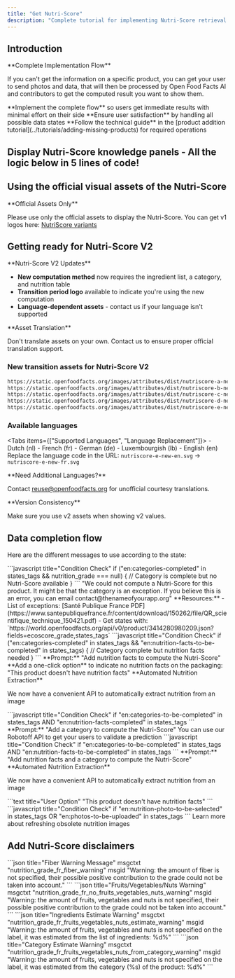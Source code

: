 ```yaml
---
title: "Get Nutri-Score"
description: "Complete tutorial for implementing Nutri-Score retrieval including v2 transition, data completion flows, and user experience best practices."
---
```



## Introduction

<Callout type="info">
**Complete Implementation Flow**

If you can't get the information on a specific product, you can get your user to send photos and data, that will then be processed by Open Food Facts AI and contributors to get the computed result you want to show them.

</Callout>

<Steps>
  <Step>
    **Implement the complete flow** so users get immediate results with minimal
    effort on their side
  </Step>
  <Step>**Ensure user satisfaction** by handling all possible data states</Step>
  <Step>
    **Follow the technical guide** in the [product addition
    tutorial](../tutorials/adding-missing-products) for required operations
  </Step>
</Steps>

## Display Nutri-Score knowledge panels - All the logic below in 5 lines of code!

<Cards>
  <Card
    title="Dart Package Integration"
    description="Knowledge Panels are already implemented in the Dart package"
    href="#"
  />
  <Card
    title="JSON API Implementation"
    description="Simple to implement from the JSON API"
    href="#"
  />
  <Card
    title="Future-Ready Knowledge"
    description="Consume present and future knowledge from Open Food Facts"
    href="#"
  />
</Cards>

## Using the official visual assets of the Nutri-Score

<Callout type="warn">
**Official Assets Only**

Please use only the official assets to display the Nutri-Score. You can get v1 logos here: [NutriScore variants](https://drive.google.com/drive/u/1/folders/1SL2hgqYHSLMhYjMze9nYXV9GOdGMBgc)

</Callout>

## Getting ready for Nutri-Score V2

<Callout type="info">
**Nutri-Score V2 Updates**

- **New computation method** now requires the ingredient list, a category, and nutrition table
- **Transition period logo** available to indicate you're using the new computation
- **Language-dependent assets** - contact us if your language isn't supported
  </Callout>

<Callout type="warn">
**Asset Translation**

Don't translate assets on your own. Contact us to ensure proper official translation support.

</Callout>

### New transition assets for Nutri-Score V2

```bash title="Nutri-Score V2 Asset URLs"
https://static.openfoodfacts.org/images/attributes/dist/nutriscore-a-new-en.svg
https://static.openfoodfacts.org/images/attributes/dist/nutriscore-b-new-en.svg
https://static.openfoodfacts.org/images/attributes/dist/nutriscore-c-new-en.svg
https://static.openfoodfacts.org/images/attributes/dist/nutriscore-d-new-en.svg
https://static.openfoodfacts.org/images/attributes/dist/nutriscore-e-new-en.svg
```

### Available languages

<Tabs items={["Supported Languages", "Language Replacement"]}>
  <Tab value="Supported Languages">
    - Dutch (nl) - French (fr) - German (de) - Luxembourgish (lb) - English (en)
  </Tab>
  <Tab value="Language Replacement">
    Replace the language code in the URL: `nutriscore-e-new-en.svg` →
    `nutriscore-e-new-fr.svg`
  </Tab>
</Tabs>

<Callout>
**Need Additional Languages?**

Contact [reuse@openfoodfacts.org](mailto:reuse@openfoodfacts.org) for unofficial courtesy translations.

</Callout>

<Callout type="warn">
**Version Consistency**

Make sure you use v2 assets when showing v2 values.

</Callout>

## Data completion flow

Here are the different messages to use according to the state:

<Steps>
<Step title="If category is present but no Nutri-Score">
```javascript title="Condition Check"
if ("en:categories-completed" in states_tags && nutrition_grade === null) {
  // Category is complete but no Nutri-Score available
}
```
<Callout type="info">
  "We could not compute a Nutri-Score for this product. It might be that the category is an exception. If you believe this is an error, you can email contact@thenameofyourapp.org"
</Callout>
<Callout type="info">
**Resources:**
- List of exceptions: [Santé Publique France PDF](https://www.santepubliquefrance.fr/content/download/150262/file/QR_scientifique_technique_150421.pdf)
- Get states with: `https://world.openfoodfacts.org/api/v0/product/3414280980209.json?fields=ecoscore_grade,states_tags`
</Callout>
</Step>
<Step title="If category is present but no nutrition">
```javascript title="Condition Check"
if ("en:categories-completed" in states_tags && "en:nutrition-facts-to-be-completed" in states_tags) {
  // Category complete but nutrition facts needed
}
```
<Callout type="info">
  **Prompt:** "Add nutrition facts to compute the Nutri-Score"
</Callout>
<Callout type="info">
  **Add a one-click option** to indicate no nutrition facts on the packaging: "This product doesn't have nutrition facts"
</Callout>
<Callout type="info">
  **Automated Nutrition Extraction**

We now have a convenient API to automatically extract nutrition from an image

</Callout>
</Step>
<Step title="If nutrition is present but no category">
```javascript title="Condition Check"
if "en:categories-to-be-completed" in states_tags AND "en:nutrition-facts-completed" in states_tags
```
<Callout type="info">
  **Prompt:** "Add a category to compute the Nutri-Score"
</Callout>
</Step>
<Step title="Help the user add the category if it is missing">
<Card title="Robotoff API Integration" href="https://docs.google.com/document/d/1IoDy0toQrrqtWHvDYp2rEVw84Yq1J0x2pt-0RGTm7h0/edit">
You can use our Robotoff API to get your users to validate a prediction
</Card>
</Step>
<Step title="If no category and no nutrition">
```javascript title="Condition Check"
if "en:categories-to-be-completed" in states_tags AND "en:nutrition-facts-to-be-completed" in states_tags
```
<Callout type="info">
  **Prompt:** "Add nutrition facts and a category to compute the Nutri-Score"
</Callout>
<Callout type="info">
**Automated Nutrition Extraction**

We now have a convenient API to automatically extract nutrition from an image

</Callout>
</Step>
<Step title="Add a one-click option to indicate no nutrition facts on the packaging">
```text title="User Option"
"This product doesn't have nutrition facts"
```
</Step>
<Step title="If the nutrition image is missing">
```javascript title="Condition Check"
if "en:nutrition-photo-to-be-selected" in states_tags OR "en:photos-to-be-uploaded" in states_tags
```
</Step>
<Step title="If the nutrition image is obsolete using the image refresh API">
<Card title="Image Refresh API" href="https://github.com/openfoodfacts/api-documentation/issues/15">
Learn more about refreshing obsolete nutrition images
</Card>
</Step>
</Steps>

## Add Nutri-Score disclaimers

<Steps>
  <Step title="A message if fibers are missing">
    ```json title="Fiber Warning Message" msgctxt
    "nutrition_grade_fr_fiber_warning" msgid "Warning: the amount of fiber is
    not specified, their possible positive contribution to the grade could not
    be taken into account." ```
  </Step>
  <Step title="A message if fruit/nuts are missing">
    ```json title="Fruits/Vegetables/Nuts Warning" msgctxt
    "nutrition_grade_fr_no_fruits_vegetables_nuts_warning" msgid "Warning: the
    amount of fruits, vegetables and nuts is not specified, their possible
    positive contribution to the grade could not be taken into account." ```
  </Step>
  <Step title="A message if fruits/nuts is an estimate from ingredients">
    ```json title="Ingredients Estimate Warning" msgctxt
    "nutrition_grade_fr_fruits_vegetables_nuts_estimate_warning" msgid "Warning:
    the amount of fruits, vegetables and nuts is not specified on the label, it
    was estimated from the list of ingredients: %d%" ```
  </Step>
  <Step title="A message if fruits/nuts is an estimate from category">
    ```json title="Category Estimate Warning" msgctxt
    "nutrition_grade_fr_fruits_vegetables_nuts_from_category_warning" msgid
    "Warning: the amount of fruits, vegetables and nuts is not specified on the
    label, it was estimated from the category (%s) of the product: %d%" ```
  </Step>
</Steps>
